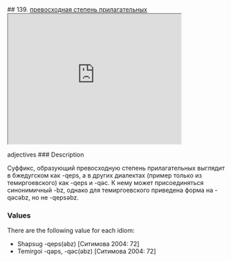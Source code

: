 ## 139. <a href =  'https://agricolamz.github.io/The_Circassian_Isoglosses_Database/139.html'>превосходная степень прилагательных</a><div class='box'><iframe src='https://agricolamz.github.io/The_Circassian_Isoglosses_Database/139.html' width = '400px' height = '300px'></iframe></div>adjectives
### Description

Суффикс, образующий превосходную степень прилагательных выглядит в бжедугском как -qeps, а в других диалектах (пример только из темиргоевского) как -qeps и -qəc. К нему может присоединяться синонимичный -bz, однако для темиргоевского приведена форма на -qəcəbz, но не -qepsəbz.

### Values
There are the following value for each idiom:

* Shapsug  -qeps(əbz) [Ситимова 2004: 72] 
* Temirgoi  -qəps, -qəc(əbz) [Ситимова 2004: 72] 

